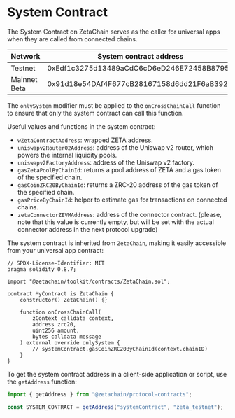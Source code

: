 # System Contract

The System Contract on ZetaChain serves as the caller for universal apps when
they are called from connected chains.

| Network      | System contract address                    |
| ------------ | ------------------------------------------ |
| Testnet      | 0xEdf1c3275d13489aCdC6cD6eD246E72458B8795B |
| Mainnet Beta | 0x91d18e54DAf4F677cB28167158d6dd21F6aB3921 |

The `onlySystem` modifier must be applied to the `onCrossChainCall` function to
ensure that only the system contract can call this function.

Useful values and functions in the system contract:

- `wZetaContractAddress`: wrapped ZETA address.
- `uniswapv2Router02Address`: address of the Uniswap v2 router, which powers the
  internal liquidity pools.
- `uniswapv2FactoryAddress`: address of the Uniswap v2 factory.
- `gasZetaPoolByChainId`: returns a pool address of ZETA and a gas token of the
  specified chain.
- `gasCoinZRC20ByChainId`: returns a ZRC-20 address of the gas token of the
  specified chain.
- `gasPriceByChainId`: helper to estimate gas for transactions on connected
  chains.
- `zetaConnectorZEVMAddress`: address of the connector contract. (please, note
  that this value is currently empty, but will be set with the actual connector
  address in the next protocol upgrade)

The system contract is inherited from `ZetaChain`, making it easily accessible
from your universal app contract:

```solidity
// SPDX-License-Identifier: MIT
pragma solidity 0.8.7;

import "@zetachain/toolkit/contracts/ZetaChain.sol";

contract MyContract is ZetaChain {
    constructor() ZetaChain() {}

    function onCrossChainCall(
        zContext calldata context,
        address zrc20,
        uint256 amount,
        bytes calldata message
    ) external override onlySystem {
        // systemContract.gasCoinZRC20ByChainId(context.chainID)
    }
}
```

To get the system contract address in a client-side application or script, use
the `getAddress` function:

```ts
import { getAddress } from "@zetachain/protocol-contracts";

const SYSTEM_CONTRACT = getAddress("systemContract", "zeta_testnet");
```
